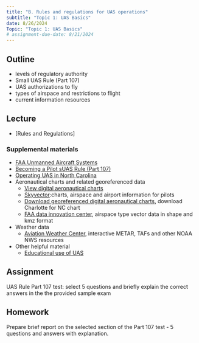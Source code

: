 ```yaml
---
title: "B. Rules and regulations for UAS operations"
subtitle: "Topic 1: UAS Basics"
date: 8/26/2024
Topic: "Topic 1: UAS Basics"
# assignment-due-date: 8/21/2024
---
```


## Outline

* levels of regulatory authority
* Small UAS Rule (Part 107)
* UAS authorizations to fly
* types of airspace and restrictions to flight
* current information resources 

## Lecture

* [Rules and Regulations]

### Supplemental materials

* [FAA Unmanned Aircraft Systems](https://www.faa.gov/uas/)
* [Becoming a Pilot sUAS Rule (Part 107)](https://www.faa.gov/uas/commercial_operators/become_a_drone_pilot/)
* [Operating UAS in North Carolina](https://www.ncdot.gov/aviation/uas/)
* Aeronautical charts and related georeferenced data
    * [View digital aeronautical charts](https://vfrmap.com/)
    * [Skyvector](https://skyvector.com/):charts, airspace and airport information for pilots
    * [Download georeferenced digital aeronautical charts](http://www.faa.gov/air_traffic/flight_info/aeronav/digital_products/vfr/), download Charlotte for NC chart
    * [FAA data innovation center](https://www.faa.gov/nextgen/equipadsb/research/airspace/media/2020ADS-BAirspaceMap.kmz), airspace type vector data in shape and kmz format 
* Weather data
    * [Aviation Weather Center](https://www.aviationweather.gov/), interactive METAR, TAFs and other NOAA NWS resources 
* Other helpful material
    * [Educational use of UAS](https://drive.google.com/open?id=0B8j08KoSleFQd3gzdElMOHJKMHM) 


## Assignment

UAS Rule Part 107 test: select 5 questions and briefly explain the correct answers in the the provided sample exam 

## Homework

Prepare brief report on the selected section of the Part 107 test - 5 questions and answers with explanation. 